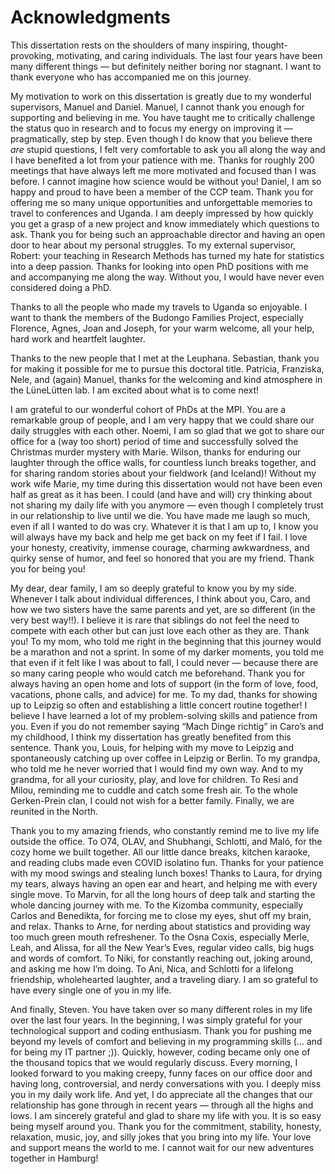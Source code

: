 # Acknowledgments

This dissertation rests on the shoulders of many inspiring, thought-provoking, motivating, and caring individuals. The last four years have been many different things — but definitely neither boring nor stagnant. I want to thank everyone who has accompanied me on this journey.

My motivation to work on this dissertation is greatly due to my wonderful supervisors, Manuel and Daniel. Manuel, I cannot thank you enough for supporting and believing in me. You have taught me to critically challenge the status quo in research and to focus my energy on improving it — pragmatically, step by step. Even though I do know that you believe there *are* stupid questions, I felt very comfortable to ask you all along the way and I have benefited a lot from your patience with me. Thanks for roughly 200 meetings that have always left me more motivated and focused than I was before. I cannot imagine how science would be without you! Daniel, I am so happy and proud to have been a member of the CCP team. Thank you for offering me so many unique opportunities and unforgettable memories to travel to conferences and Uganda. I am deeply impressed by how quickly you get a grasp of a new project and know immediately which questions to ask. Thank you for being such an approachable director and having an open door to hear about my personal struggles. To my external supervisor, Robert: your teaching in Research Methods has turned my hate for statistics into a deep passion. Thanks for looking into open PhD positions with me and accompanying me along the way. Without you, I would have never even considered doing a PhD. 

Thanks to all the people who made my travels to Uganda so enjoyable. I want to thank the members of the Budongo Families Project, especially Florence, Agnes, Joan and Joseph, for your warm welcome, all your help, hard work and heartfelt laughter. 

Thanks to the new people that I met at the Leuphana. Sebastian, thank you for making it possible for me to pursue this doctoral title. Patricia, Franziska, Nele, and (again) Manuel, thanks for the welcoming and kind atmosphere in the LüneLütten lab. I am excited about what is to come next!

I am grateful to our wonderful cohort of PhDs at the MPI. You are a remarkable group of people, and I am very happy that we could share our daily struggles with each other. Noemi, I am so glad that we got to share our office for a (way too short) period of time and successfully solved the Christmas murder mystery with Marie. Wilson, thanks for enduring our laughter through the office walls, for countless lunch breaks together, and for sharing random stories about your fieldwork (and Iceland)! Without my work wife Marie, my time during this dissertation would not have been even half as great as it has been. I could (and have and will) cry thinking about not sharing my daily life with you anymore — even though I completely trust in our relationship to live until we die. You have made me laugh so much, even if all I wanted to do was cry. Whatever it is that I am up to, I know you will always have my back and help me get back on my feet if I fail. I love your honesty, creativity, immense courage, charming awkwardness, and quirky sense of humor, and feel so honored that you are my friend. Thank you for being you!

My dear, dear family, I am so deeply grateful to know you by my side. Whenever I talk about individual differences, I think about you, Caro, and how we two sisters have the same parents and yet, are so different (in the very best way!!). I believe it is rare that siblings do not feel the need to compete with each other but can just love each other as they are. Thank you! To my mom, who told me right in the beginning that this journey would be a marathon and not a sprint. In some of my darker moments, you told me that even if it felt like I was about to fall, I could never — because there are so many caring people who would catch me beforehand. Thank you for always having an open home and lots of support (in the form of love, food, vacations, phone calls, and advice) for me. To my dad, thanks for showing up to Leipzig so often and establishing a little concert routine together! I believe I have learned a lot of my problem-solving skills and patience from you. Even if you do not remember saying "Mach Dinge richtig" in Caro's and my childhood, I think my dissertation has greatly benefited from this sentence. Thank you, Louis, for helping with my move to Leipzig and spontaneously catching up over coffee in Leipzig or Berlin. To my grandpa, who told me he never worried that I would find my own way. And to my grandma, for all your curiosity, play, and love for children. To Resi and Milou, reminding me to cuddle and catch some fresh air. To the whole Gerken-Prein clan, I could not wish for a better family. Finally, we are reunited in the North.

Thank you to my amazing friends, who constantly remind me to live my life outside the office. To O74, OLAV, and Shubhangi, Schlotti, and Maló, for the cozy home we built together. All our little dance breaks, kitchen karaoke, and reading clubs made even COVID isolatino fun. Thanks for your patience with my mood swings and stealing lunch boxes! Thanks to Laura, for drying my tears, always having an open ear and heart, and helping me with every single move. To Marvin, for all the long hours of deep talk and starting the whole dancing journey with me. To the Kizomba community, especially Carlos and Benedikta, for forcing me to close my eyes, shut off my brain, and relax. Thanks to Arne, for nerding about statistics and providing way too much green mouth refreshener. To the Osna Coxis, especially Merle, Leah, and Alissa, for all the New Year's Eves, regular video calls, big hugs and words of comfort. To Niki, for constantly reaching out, joking around, and asking me how I'm doing. To Ani, Nica, and Schlotti for a lifelong friendship, wholehearted laughter, and a traveling diary. I am so grateful to have every single one of you in my life.

And finally, Steven. You have taken over so many different roles in my life over the last four years. In the beginning, I was simply grateful for your technological support and coding enthusiasm. Thank you for pushing me beyond my levels of comfort and believing in my programming skills (... and for being my IT partner ;)). Quickly, however, coding became only one of the thousand topics that we would regularly discuss. Every morning, I looked forward to you making creepy, funny faces on our office door and having long, controversial, and nerdy conversations with you. I deeply miss you in my daily work life. And yet, I do appreciate all the changes that our relationship has gone through in recent years — through all the highs and lows. I am sincerely grateful and glad to share my life with you. It is so easy being myself around you. Thank you for the commitment, stability, honesty, relaxation, music, joy, and silly jokes that you bring into my life. Your love and support means the world to me. I cannot wait for our new adventures together in Hamburg!
